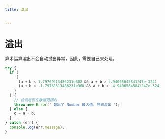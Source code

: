 ```yaml
---
title: 溢出


---
```


# 溢出

算术运算溢出不会自动抛出异常，因此，需要自己来处理。

```js
try {
  if (
    !(
      (a + b < 1.79769313486231e308 && a + b > 4.94065645841247e-324) ||
      (a + b < -1.79769313486231e308 && a + b > -4.94065645841247e-324)
    )
  ) {
    // 检测是否在数据范围内
    throw new Error(' 超出了 Number 最大值，导致溢出 ');
  } else {
    c = a + b;
  }
} catch (err) {
  console.log(err.message);
}
```

            